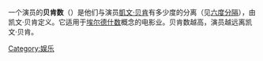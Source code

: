 {{expand|time=2013-05-18T02:18:01+00:00}}
{{unreferenced|time=2013-05-17T09:53:37+00:00}}
一个演员的'''贝肯数'''（{{lang-en|bacon number}}）是他们与演员[[凱文·贝肯|凱文·贝肯]]有多少度的分离（见[[六度分隔|六度分隔]]），由凯文·贝肯定义。它适用于[[埃尔德什数|埃尔德什数]]概念的电影业。贝肯数越高，演员越远离凯文·贝肯。

[[Category:娱乐|Category:娱乐]]